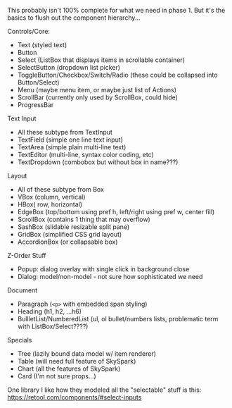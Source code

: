 This probably isn't 100% complete for what we need in phase 1.  But it's the basics to flush out the component hierarchy...

Controls/Core:
- Text (styled text)
- Button
- Select (ListBox that displays items in scrollable container)
- SelectButton (dropdown list picker)
- ToggleButton/Checkbox/Switch/Radio (these could be collapsed into Button/Select)
- Menu (maybe menu item, or maybe just list of Actions)
- ScrollBar (currently only used by ScrollBox, could hide)
- ProgressBar

Text Input
- All these subtype from TextInput 
- TextField (simple one line text input)
- TextArea (simple plain multi-line text)
- TextEditor (multi-line, syntax color coding, etc)
- TextDropdown (combobox but without box in name???)

Layout
- All of these subtype from Box
- VBox (column, vertical)
- HBox( row, horizontal)
- EdgeBox (top/bottom using pref h, left/right using pref w, center fill)
- ScrollBox (contains 1 thing that may overflow)
- SashBox (slidable resizable split pane)
- GridBox (simplified CSS grid layout)
- AccordionBox (or collapsable box)

Z-Order Stuff
- Popup: dialog overlay with single click in background close
- Dialog: model/non-model - not sure how sophisticated we need

Document
- Paragraph (`<p>` with embedded span styling)
- Heading (h1, h2, ...h6)
- BullletList/NumberedList (ul, ol bullet/numbers lists, problematic term with ListBox/Select????)

Specials
- Tree (lazily bound data model w/ item renderer)
- Table (will need full feature of SkySpark)
- Chart (all the features of SkySpark)
- Card (I'm not sure props...)

One library I like how they modeled all the "selectable" stuff is this:
https://retool.com/components/#select-inputs
